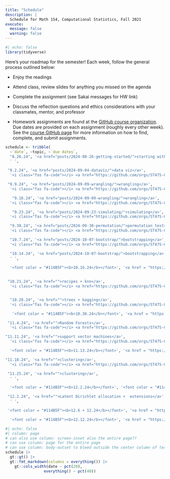 ```yaml
---
title: "Schedule"
description: |
  Schedule for Math 154, Computational Statistics, Fall 2021
execute: 
  message: false
  warning: false
---
```



```r
#| echo: false 
library(tidyverse)
```

Here's your roadmap for the semester!
Each week, follow the general process outlined below:

- Enjoy the readings <i class="fas fa-book-open"></i>  

- Attend class, review slides <i class="fas fa-desktop" target="_blank"></i> for anything you missed on the agenda  

- Complete the assignment (see Sakai messages for HW link)  

- Discuss the reflection questions <i class="fas fa-lightbulb" target="_blank"></i> and ethics considerations <i class="fas fa-balance-scale"></i> with your classmates, mentor, and professor  


-   Homework assignments are found at the <a href = "https://github.com/orgs/ST47S-CompStats-Fall2024/repositories" target = "_blank">GitHub course organization</a>.  Due dates are provided on each assignment (roughly every other week).  See the <a href = "https://m154-comp-stats.netlify.app/github">course GitHub page</a> for more information on how to find, complete, and submit assignments.


```r
schedule <- tribble(
  ~`date`, ~topic, ~`due dates`, 
  "8.26.24", '<a href="posts/2024-08-26-getting-started/">starting with R + RStudio + Git</a>',
  ' ',

 "9.2.24", '<a href="posts/2024-09-04-dataviz/">data viz</a>',
  '<i class="fas fa-code"></i> <a href="https://github.com/orgs/ST47S-CompStats-Fall2024/repositories" target = "_blank">HW 1</a> - due 9.3',

 "9.9.24", '<a href="posts/2024-09-09-wrangling/">wrangling</a>',
  '<i class="fas fa-code"></i> <a href="https://github.com/orgs/ST47S-CompStats-Fall2024/repositories" target = "_blank">HW 2</a> - due 9.10 <br> Quiz 1 9.11',

   "9.16.24", '<a href="posts/2024-09-09-wrangling/">wrangling</a>',
  '<i class="fas fa-code"></i> <a href="https://github.com/orgs/ST47S-CompStats-Fall2024/repositories" target = "_blank">HW 3</a> - due 9.17',

   "9.23.24", '<a href="posts/2024-09-23-simulating/">simulating</a>',
  '<i class="fas fa-code"></i> <a href="https://github.com/orgs/ST47S-CompStats-Fall2024/repositories" target = "_blank">HW 4</a> - due 9.24 <br> Quiz 2 9.25',

  "9.30.24", '<a href="posts/2024-09-30-permutation/">permutation tests</a>',
  '<i class="fas fa-code"></i> <a href="https://github.com/orgs/ST47S-CompStats-Fall2024/repositories" target = "_blank">HW 5</a> - due 10.1',

  "10.7.24", '<a href="posts/2024-10-07-bootstrap/">bootstrapping</a>',
  '<i class="fas fa-code"></i> <a href="https://github.com/orgs/ST47S-CompStats-Fall2024/repositories" target = "_blank">HW 6</a> - due 10.8 <br> Quiz 3 10.9',

  "10.14.24", '<a href="posts/2024-10-07-bootstrap/">bootstrapping</a>',
  ' ',
 
  '<font color = "#114B5F"><b>10.16.24</b></font>', '<a href = "https://m154-comp-stats.netlify.app/project.html"><font color = "#114B5F"><b>Initial Project Proposal due</b></font></a>', ' ',

 
 "10.21.24", '<a href="">recipes + knn</a>',
  '<i class="fas fa-code"></i> <a href="https://github.com/orgs/ST47S-CompStats-Fall2024/repositories" target = "_blank">HW 7</a> - due 10.22 <br> Quiz 4 10.23',


  "10.28.24", '<a href="">trees + bagging</a>',
  '<i class="fas fa-code"></i> <a href="https://github.com/orgs/ST47S-CompStats-Fall2024/repositories" target = "_blank">HW 8</a> - due 10.29',

   '<font color = "#114B5F"><b>10.30.24</b></font>', '<a href = "https://m154-comp-stats.netlify.app/project.html"><font color = "#114B5F"><b>Final Project Proposal due</b></font></a>', ' ',

 "11.4.24", '<a href="">Random Forests</a>',
  '<i class="fas fa-code"></i> <a href="https://github.com/orgs/ST47S-CompStats-Fall2024/repositories" target = "_blank">HW 9</a> - due 11.5 <br> Quiz 5 11.6',

"11.11.24", '<a href="">support vector machines</a>',
  '<i class="fas fa-code"></i> <a href="https://github.com/orgs/ST47S-CompStats-Fall2024/repositories" target = "_blank">HW 10</a> - due 11.12',

  '<font color = "#114B5F"><b>11.13.24</b></font>', '<a href = "https://m154-comp-stats.netlify.app/project.html"><font color = "#114B5F"><b>Project Update</b></font></a>', ' ',

"11.18.24", '<a href="">clustering</a>',
  '<i class="fas fa-code"></i> <a href="https://github.com/orgs/ST47S-CompStats-Fall2024/repositories" target = "_blank">HW 11</a> - due 11.19 <br> Quiz 6 11.20',

 "11.25.24", '<a href="">clustering</a>',
  ' ',

  '<font color = "#114B5F"><b>12.2.24</b></font>', '<font color = "#114B5F"><b>Data-ing in the World</b></font>', ' ',

 "12.2.24", '<a href="">Latent Dirichlet allocation +  extensions</a>',
  ' ',

 '<font color = "#114B5F"><b>12.6 + 12.24</b></font>', '<a href = "https://m154-comp-stats.netlify.app/project.html"><font color = "#114B5F"><b>Group Presentations 2-5pm</b></font></a>', ' ',

  '<font color = "#114B5F"><b>12.12.24</b></font>', '<a href = "https://m154-comp-stats.netlify.app/project.html"><font color = "#114B5F"><b>Final write-up</b></font></a>', ' ')
```


```r
#| echo: false
#| column: page
# can also use column: screen-inset also the entire page??
# can use column: page for the entire page
# can use column: body-outset to bleed outside the center column of text
schedule |> 
  gt::gt() |> 
  gt::fmt_markdown(columns = everything()) |> 
    gt::cols_width(date ~ pct(20),
                 everything() ~ pct(40))
```



